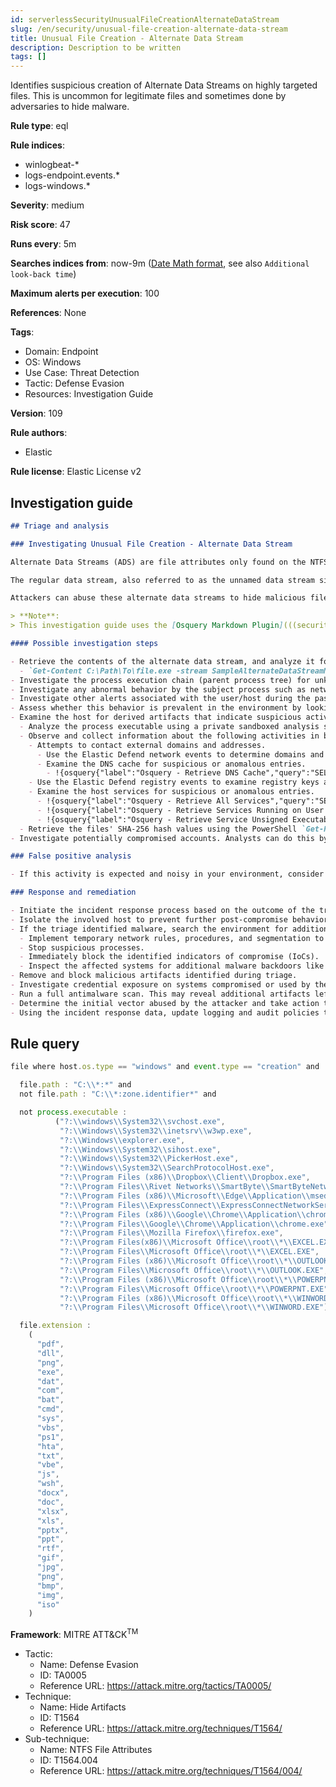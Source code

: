 ```yaml
---
id: serverlessSecurityUnusualFileCreationAlternateDataStream
slug: /en/security/unusual-file-creation-alternate-data-stream
title: Unusual File Creation - Alternate Data Stream
description: Description to be written
tags: []
---
```


<div id="unusual-file-creation-alternate-data-stream"></div>

Identifies suspicious creation of Alternate Data Streams on highly targeted files. This is uncommon for legitimate files and sometimes done by adversaries to hide malware.

**Rule type**: eql

**Rule indices**:

* winlogbeat-*
* logs-endpoint.events.*
* logs-windows.*

**Severity**: medium

**Risk score**: 47

**Runs every**: 5m

**Searches indices from**: now-9m ([Date Math format](((ref))/common-options.html#date-math), see also <DocLink id="serverlessSecurityRulesUiCreate" section="set-the-rules-schedule">`Additional look-back time`</DocLink>)

**Maximum alerts per execution**: 100

**References**: None

**Tags**:

* Domain: Endpoint
* OS: Windows
* Use Case: Threat Detection
* Tactic: Defense Evasion
* Resources: Investigation Guide

**Version**: 109

**Rule authors**:

* Elastic

**Rule license**: Elastic License v2

## Investigation guide

```markdown
## Triage and analysis

### Investigating Unusual File Creation - Alternate Data Stream

Alternate Data Streams (ADS) are file attributes only found on the NTFS file system. In this file system, files are built up from a couple of attributes; one of them is $Data, also known as the data attribute.

The regular data stream, also referred to as the unnamed data stream since the name string of this attribute is empty, contains the data inside the file. So any data stream that has a name is considered an alternate data stream.

Attackers can abuse these alternate data streams to hide malicious files, string payloads, etc. This rule detects the creation of alternate data streams on highly targeted file types.

> **Note**:
> This investigation guide uses the [Osquery Markdown Plugin](((security-guide))/invest-guide-run-osquery.html) introduced in Elastic Stack version 8.5.0. Older Elastic Stack versions will display unrendered Markdown in this guide.

#### Possible investigation steps

- Retrieve the contents of the alternate data stream, and analyze it for potential maliciousness. Analysts can use the following PowerShell cmdlet to accomplish this:
  - `Get-Content C:\Path\To\file.exe -stream SampleAlternateDataStreamName`
- Investigate the process execution chain (parent process tree) for unknown processes. Examine their executable files for prevalence, whether they are located in expected locations, and if they are signed with valid digital signatures.
- Investigate any abnormal behavior by the subject process such as network connections, registry or file modifications, and any spawned child processes.
- Investigate other alerts associated with the user/host during the past 48 hours.
- Assess whether this behavior is prevalent in the environment by looking for similar occurrences across hosts.
- Examine the host for derived artifacts that indicate suspicious activities:
  - Analyze the process executable using a private sandboxed analysis system.
  - Observe and collect information about the following activities in both the sandbox and the alert subject host:
    - Attempts to contact external domains and addresses.
      - Use the Elastic Defend network events to determine domains and addresses contacted by the subject process by filtering by the process' `process.entity_id`.
      - Examine the DNS cache for suspicious or anomalous entries.
        - !{osquery{"label":"Osquery - Retrieve DNS Cache","query":"SELECT * FROM dns_cache"}}
    - Use the Elastic Defend registry events to examine registry keys accessed, modified, or created by the related processes in the process tree.
    - Examine the host services for suspicious or anomalous entries.
      - !{osquery{"label":"Osquery - Retrieve All Services","query":"SELECT description, display_name, name, path, pid, service_type, start_type, status, user_account FROM services"}}
      - !{osquery{"label":"Osquery - Retrieve Services Running on User Accounts","query":"SELECT description, display_name, name, path, pid, service_type, start_type, status, user_account FROM services WHERE\nNOT (user_account LIKE '%LocalSystem' OR user_account LIKE '%LocalService' OR user_account LIKE '%NetworkService' OR\nuser_account == null)\n"}}
      - !{osquery{"label":"Osquery - Retrieve Service Unsigned Executables with Virustotal Link","query":"SELECT concat('https://www.virustotal.com/gui/file/', sha1) AS VtLink, name, description, start_type, status, pid,\nservices.path FROM services JOIN authenticode ON services.path = authenticode.path OR services.module_path =\nauthenticode.path JOIN hash ON services.path = hash.path WHERE authenticode.result != 'trusted'\n"}}
  - Retrieve the files' SHA-256 hash values using the PowerShell `Get-FileHash` cmdlet and search for the existence and reputation of the hashes in resources like VirusTotal, Hybrid-Analysis, CISCO Talos, Any.run, etc.
- Investigate potentially compromised accounts. Analysts can do this by searching for login events (for example, 4624) to the target host after the registry modification.

### False positive analysis

- If this activity is expected and noisy in your environment, consider adding exceptions — preferably with a combination of process executable and file conditions.

### Response and remediation

- Initiate the incident response process based on the outcome of the triage.
- Isolate the involved host to prevent further post-compromise behavior.
- If the triage identified malware, search the environment for additional compromised hosts.
  - Implement temporary network rules, procedures, and segmentation to contain the malware.
  - Stop suspicious processes.
  - Immediately block the identified indicators of compromise (IoCs).
  - Inspect the affected systems for additional malware backdoors like reverse shells, reverse proxies, or droppers that attackers could use to reinfect the system.
- Remove and block malicious artifacts identified during triage.
- Investigate credential exposure on systems compromised or used by the attacker to ensure all compromised accounts are identified. Reset passwords for these accounts and other potentially compromised credentials, such as email, business systems, and web services.
- Run a full antimalware scan. This may reveal additional artifacts left in the system, persistence mechanisms, and malware components.
- Determine the initial vector abused by the attacker and take action to prevent reinfection through the same vector.
- Using the incident response data, update logging and audit policies to improve the mean time to detect (MTTD) and the mean time to respond (MTTR).
```

## Rule query

```js
file where host.os.type == "windows" and event.type == "creation" and

  file.path : "C:\\*:*" and
  not file.path : "C:\\*:zone.identifier*" and

  not process.executable :
          ("?:\\windows\\System32\\svchost.exe",
           "?:\\Windows\\System32\\inetsrv\\w3wp.exe",
           "?:\\Windows\\explorer.exe",
           "?:\\Windows\\System32\\sihost.exe",
           "?:\\Windows\\System32\\PickerHost.exe",
           "?:\\Windows\\System32\\SearchProtocolHost.exe",
           "?:\\Program Files (x86)\\Dropbox\\Client\\Dropbox.exe",
           "?:\\Program Files\\Rivet Networks\\SmartByte\\SmartByteNetworkService.exe",
           "?:\\Program Files (x86)\\Microsoft\\Edge\\Application\\msedge.exe",
           "?:\\Program Files\\ExpressConnect\\ExpressConnectNetworkService.exe",
           "?:\\Program Files (x86)\\Google\\Chrome\\Application\\chrome.exe",
           "?:\\Program Files\\Google\\Chrome\\Application\\chrome.exe",
           "?:\\Program Files\\Mozilla Firefox\\firefox.exe",
           "?:\\Program Files(x86)\\Microsoft Office\\root\\*\\EXCEL.EXE",
           "?:\\Program Files\\Microsoft Office\\root\\*\\EXCEL.EXE",
           "?:\\Program Files (x86)\\Microsoft Office\\root\\*\\OUTLOOK.EXE",
           "?:\\Program Files\\Microsoft Office\\root\\*\\OUTLOOK.EXE",
           "?:\\Program Files (x86)\\Microsoft Office\\root\\*\\POWERPNT.EXE",
           "?:\\Program Files\\Microsoft Office\\root\\*\\POWERPNT.EXE",
           "?:\\Program Files (x86)\\Microsoft Office\\root\\*\\WINWORD.EXE",
           "?:\\Program Files\\Microsoft Office\\root\\*\\WINWORD.EXE") and

  file.extension :
    (
      "pdf",
      "dll",
      "png",
      "exe",
      "dat",
      "com",
      "bat",
      "cmd",
      "sys",
      "vbs",
      "ps1",
      "hta",
      "txt",
      "vbe",
      "js",
      "wsh",
      "docx",
      "doc",
      "xlsx",
      "xls",
      "pptx",
      "ppt",
      "rtf",
      "gif",
      "jpg",
      "png",
      "bmp",
      "img",
      "iso"
    )

```

**Framework**: MITRE ATT&CK<sup>TM</sup>

* Tactic:
    * Name: Defense Evasion
    * ID: TA0005
    * Reference URL: https://attack.mitre.org/tactics/TA0005/
* Technique:
    * Name: Hide Artifacts
    * ID: T1564
    * Reference URL: https://attack.mitre.org/techniques/T1564/
* Sub-technique:
    * Name: NTFS File Attributes
    * ID: T1564.004
    * Reference URL: https://attack.mitre.org/techniques/T1564/004/

